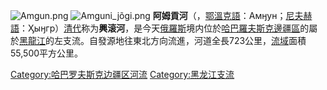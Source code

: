 {{coord|51.701|N|136.706|E|display=title}}
[[File:Amgun.png|thumb]]
[[File:Amguni_jõgi.png|thumb]]
'''阿姆貢河'''（{{lang-ru|'''Амгу́нь'''}}，[[鄂溫克語|鄂溫克語]]：Амӈун；[[尼夫赫語|尼夫赫語]]：Ӽыӈгр）[[清代|清代]]称为'''興滚河'''，是今天[[俄羅斯|俄羅斯]]境内位於[[哈巴羅夫斯克邊疆區|哈巴羅夫斯克邊疆區]]的屬於[[黑龍江|黑龍江]]的左支流。自發源地往東北方向流進，河道全長723公里，[[流域|流域]]面積55,500平方公里。
{{Russia-geo-stub}}

{{黑龙江}}
[[Category:哈巴罗夫斯克边疆区河流|Category:哈巴罗夫斯克边疆区河流]]
[[Category:黑龙江支流|Category:黑龙江支流]]